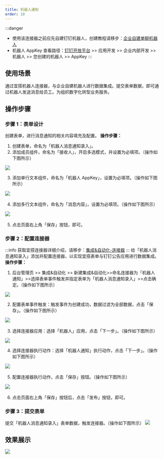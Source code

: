 ```yaml
---
title: 机器人通知
order: 10
---
```


:::danger
- 使用该连接器之前应先自建钉钉机器人，创建教程请移步：[企业自建单聊机器人](https://developers.dingtalk.com/document/robots/enterprise-created-chatbot?spm=ding_open_doc.document.0.0.3d6d24cbqAP884#topic-2097982)
- 机器人 AppKey 查看路径：[钉钉开放平台](https://open-dev.dingtalk.com) >> 应用开发 >> 企业内部开发 >> 机器人 >> 您创建的机器人 >> AppKey
:::

## 使用场景

通过宜搭机器人连接器，与企业自建机器人进行数据集成。提交表单数据，即可通过机器人发送消息给员工。为组织数字化转型业务服务。

## 操作步骤

### 步骤 1：表单设计

创建表单，进行消息通知的相关内容填充及配置。
**操作步骤：**

1. 创建表单，命名为「机器人消息通知录入」。
1. 添加成员组件，命名为「接收人」，开启多选模式，并设置为必填项。（操作如下图所示）

![](https://img.alicdn.com/imgextra/i1/O1CN019fBE6629U6zoVTFTf_!!6000000008070-2-tps-1920-950.png_.webp)

3. 添加单行文本组件，命名为「机器人 AppKey」，设置为必填项。（操作如下图所示）

![](https://img.alicdn.com/imgextra/i4/O1CN01cwNZsi1oVOASDiaQd_!!6000000005230-2-tps-1920-950.png_.webp)
​

4. 添加多行文本组件，命名为「消息内容」，设置为必填项。（操作如下图所示）

![](https://img.alicdn.com/imgextra/i3/O1CN01Qq7JeL28UHWiFchK0_!!6000000007935-2-tps-1920-950.png_.webp)
​

5. 点击页面右上角「保存」按钮，即可。

### 步骤 2：配置连接器

:::info
获取宜搭连接器详细介绍，请移步：[集成&自动化-连接器](/docs/guide/concept/connector)
:::
给「机器人消息通知录入」添加并配置连接器，以实现宜搭表单与钉钉公告应用进行数据集成。
**操作步骤：**

1. 后台管理页 >> 集成&自动化 >> 新建集成&自动化>>命名连接器为「机器人通知」>>选择表单事件触发并指定表单为「机器人消息通知录入」>>点击确定。（操作如下图所示）

![](https://img.alicdn.com/imgextra/i2/O1CN01rZwuKN29XmA9qp1zx_!!6000000008078-2-tps-2878-1592.png_.webp)

2. 配置表单事件触发：触发事件为创建成功，数据过滤为全部数据，点击「保存」。（操作如下图所示）

![](https://img.alicdn.com/imgextra/i1/O1CN01RKSWqf1FN8TiGqMTd_!!6000000000474-2-tps-1920-949.png_.webp)
​

3. 选择连接器应用：选择「机器人」应用，点击「下一步」。（操作如下图所示）

![](https://img.alicdn.com/imgextra/i4/O1CN01x4V1AR1OpNRZdoNWv_!!6000000001754-2-tps-1920-949.png_.webp)

4. 选择连接器执行动作：选择「机器人通知」执行动作，点击「下一步」。（操作如下图所示）

![](https://img.alicdn.com/imgextra/i2/O1CN014Mcv9w23RvPJkOrIv_!!6000000007253-2-tps-1920-949.png_.webp)
​

5. 配置连接器执行动作，点击「保存」按钮。（操作如下图所示）

![](https://img.alicdn.com/imgextra/i4/O1CN01DeyLia1k3DLCqQzqv_!!6000000004627-2-tps-1920-949.png_.webp)
​

6. 点击页面右上角「保存」按钮后，点击「发布」按钮，即可。

### 步骤 3：提交表单

提交「机器人消息通知录入」表单数据，触发连接器。（操作如下图所示）
![](https://img.alicdn.com/imgextra/i3/O1CN01ErAsgx1pDMBeVfIp2_!!6000000005326-2-tps-1920-950.png_.webp)

## 效果展示

![](https://img.alicdn.com/imgextra/i3/O1CN01JQUrJn1jydNeoFHEH_!!6000000004617-2-tps-1920-1038.png_.webp)
